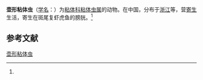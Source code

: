 {{Speciesbox
| name = 壶形粘体虫
| status = 
| status_system = 
| image = 
| genus = Myxosoma
| species = gylactiformae
| authority = (Wu, Jiang et Wang, 1985)<ref name='id9379'>{{cite web| url =http://www.bioinfo.cn/db05/BjdwSpecies.php?action=view&id=9379| title =壶形粘体虫| work =《中国动物物种编目数据库》| publisher =中国科学院微生物研究所| author =中国科学院动物研究所| accessdate =2009-04-16| deadurl =yes| archiveurl =https://web.archive.org/web/20160305020807/http://www.bioinfo.cn/db05/BjdwSpecies.php?action=view&id=9379| archivedate =2016-03-05}}</ref>
}}

'''壶形粘体虫'''（[[学名|学名]]：{{lang|la|''Myxosoma gylactiformae''}}）为[[粘体科|粘体科]][[粘体虫属|粘体虫属]]的动物。在中国，分布于[[浙江|浙江]]等，营[[寄生|寄生]]生活，寄生在斑尾复虾虎鱼的膀胱。<ref name='id9379'/>

== 参考文献 ==
{{reflist}}

{{Wikispecies|Myxosoma gylactiformae}}

[[Category:粘体虫属|壶形粘体虫]]


{{Cnidarian-stub}}